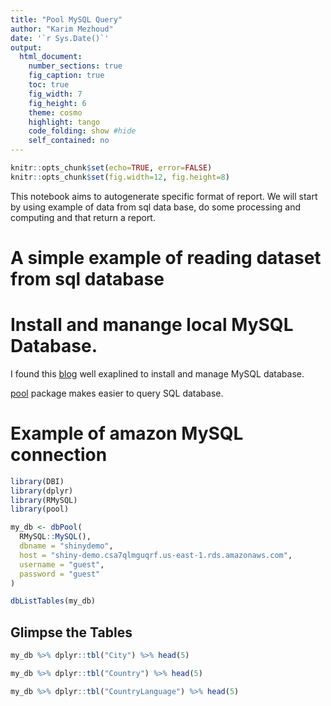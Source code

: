 ```yaml
---
title: "Pool MySQL Query"
author: "Karim Mezhoud"
date: '`r Sys.Date()`'
output:
  html_document:
    number_sections: true
    fig_caption: true
    toc: true
    fig_width: 7
    fig_height: 6
    theme: cosmo
    highlight: tango
    code_folding: show #hide
    self_contained: no
---
```


```r
knitr::opts_chunk$set(echo=TRUE, error=FALSE)
knitr::opts_chunk$set(fig.width=12, fig.height=8) 
```

This notebook aims to autogenerate specific format of report. We will start by using example of data from sql data base, do some processing and computing and that return a report.


# A simple example of reading dataset from sql database




# Install and manange local MySQL Database.

I found this [blog](https://programminghistorian.org/en/lessons/getting-started-with-mysql-using-r#installation-tips-for-a-mac) well exaplined to install and manage MySQL database.

[pool](https://db.rstudio.com/pool/) package makes easier to query SQL database.

# Example of amazon MySQL connection
```r
library(DBI)
library(dplyr)
library(RMySQL)
library(pool)

my_db <- dbPool(
  RMySQL::MySQL(), 
  dbname = "shinydemo",
  host = "shiny-demo.csa7qlmguqrf.us-east-1.rds.amazonaws.com",
  username = "guest",
  password = "guest"
)

dbListTables(my_db)
```


## Glimpse the Tables
```r

my_db %>% dplyr::tbl("City") %>% head(5)
```

```r
my_db %>% dplyr::tbl("Country") %>% head(5)
```


```r
my_db %>% dplyr::tbl("CountryLanguage") %>% head(5)
```

